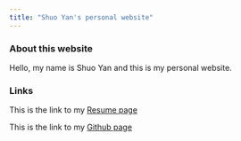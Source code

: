 ```yaml
---
title: "Shuo Yan's personal website"
---
```


### About this website

Hello, my name is Shuo Yan and this is my personal website.


### Links

This is the link to my [Resume page](resume.html)

This is the link to my [Github page](https://github.com/sy2825)